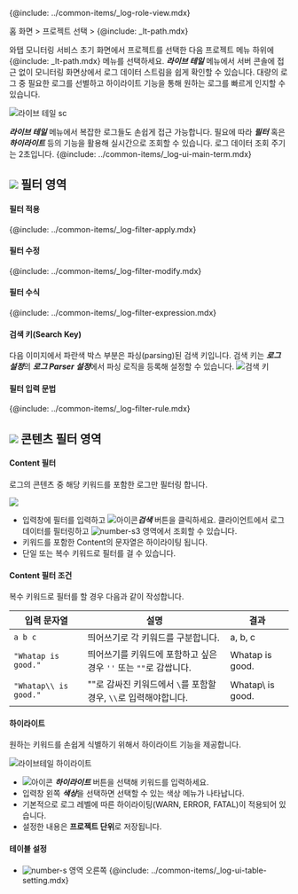 {@include: ../common-items/_log-role-view.mdx}

홈 화면 > 프로젝트 선택 > {@include: _lt-path.mdx}

와탭 모니터링 서비스 초기 화면에서 프로젝트를 선택한 다음 프로젝트 메뉴 하위에 {@include: _lt-path.mdx} 메뉴를 선택하세요. ***라이브 테일*** 메뉴에서 서버 콘솔에 접근 없이 모니터링 화면상에서 로그 데이터 스트림을 쉽게 확인할 수 있습니다. 대량의 로그 중 필요한 로그를 선별하고 하이라이트 기능을 통해 원하는 로그를 빠르게 인지할 수 있습니다. 

![라이브 테일 sc](/img/log-live-tail.png)

***라이브 테일*** 메뉴에서 복잡한 로그들도 손쉽게 접근 가능합니다. 필요에 따라 ***필터*** 혹은 ***하이라이트*** 등의 기능을 활용해 실시간으로 조회할 수 있습니다. 로그 데이터 조회 주기는 2초입니다. {@include: ../common-items/_log-ui-main-term.mdx}

## ![](/img/number-01.png) 필터 영역 

#### 필터 적용

{@include: ../common-items/_log-filter-apply.mdx} 

#### 필터 수정

{@include: ../common-items/_log-filter-modify.mdx}

#### 필터 수식

{@include: ../common-items/_log-filter-expression.mdx}

#### 검색 키(Search Key)

다음 이미지에서 파란색 박스 부분은 파싱(parsing)된 검색 키입니다. 검색 키는 ***로그 설정***의 ***로그 Parser 설정***에서 파싱 로직을 등록해 설정할 수 있습니다.
![검색 키](https://img.whatap.io/media/images/livetail_007_parsed_key.png)

#### 필터 입력 문법

{@include: ../common-items/_log-filter-rule.mdx} 
 
## ![](/img/number-02.png) 콘텐츠 필터 영역

#### Content 필터  

로그의 콘텐츠 중 해당 키워드를 포함한 로그만 필터링 합니다. 

![](https://img.whatap.io/media/images/livetail_008_contents_filter.png)

* 입력창에 필터를 입력하고 ![아이콘](/img/ic-search.svg)***검색*** 버튼을 클릭하세요. 클라이언트에서 로그 데이터를 필터링하고 ![number-s3](/img/number-03.png) 영역에서 조회할 수 있습니다. 
* 키워드를 포함한 Content의 문자열은 하이라이팅 됩니다.
* 단일 또는 복수 키워드로 필터를 걸 수 있습니다.

<!-- whatap is good~whatap is the best -->
#### Content 필터 조건

복수 키워드로 필터를 할 경우 다음과 같이 작성합니다.

|입력 문자열|설명|결과|
|----|----|----|
|`a b c`|띄어쓰기로 각 키워드를 구분합니다.|a, b, c|
|`"Whatap is good."`|띄어쓰기를 키워드에 포함하고 싶은 경우 `''` 또는 `""`로 감쌉니다.|Whatap is good.|
|`"Whatap\\ is good."`|""로 감싸진 키워드에서 `\`를 포함할 경우, `\\`로 입력해야합니다.|Whatap\ is good.|

#### 하이라이트

원하는 키워드를 손쉽게 식별하기 위해서 하이라이트 기능을 제공합니다.

![라이브테일 하이라이트](/img/lt-highlight.png)
* ![아이콘](/img/ic-highlight.svg) ***하이라이트*** 버튼을 선택해 키워드를 입력하세요. 
* 입력창 왼쪽 ***색상***을 선택하면 선택할 수 있는 색상 메뉴가 나타납니다. 
* 기본적으로 로그 레벨에 따른 하이라이팅(<span class='logwr'>WARN</span>, <span class='loger'>ERROR</span>, <span class='logft'>FATAL</span>)이 적용되어 있습니다.   
* 설정한 내용은 **프로젝트 단위**로 저장됩니다.  

#### 테이블 설정

* ![number-s](/img/number-02.png) 영역 오른쪽 {@include: ../common-items/_log-ui-table-setting.mdx}